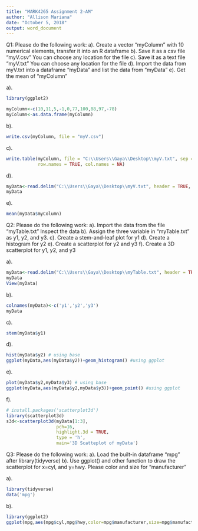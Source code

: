 ---
title: "MARK4265 Assignment 2-AM"
author: "Allison Mariana"
date: "October 5, 2018"
output: word_document
---
Q1: Please do the following work:
a). Create a vector “myColumn” with 10 numerical elements, transfer it into an R dataframe
b). Save it as a csv file “myV.csv” You can choose any location for the file
c). Save it as a text file “myV.txt” You can choose any location for the file
d). Import the data from myV.txt into a dataframe “myData” and list the data from “myData”
e). Get the mean of “myColumn”

a).
```{r hide=T}
library(ggplot2)
```
```{r}
myColumn<-c(10,11,5,-1,0,77,100,88,97,-78)
myColumn<-as.data.frame(myColumn)
```
b).
```{r}
write.csv(myColumn, file = "myV.csv")
```

c).
```{r}
write.table(myColumn, file = "C:\\Users\\Gaya\\Desktop\\myV.txt", sep = "\t",
            row.names = TRUE, col.names = NA)
```

d).
```{r}
myData<-read.delim("C:\\Users\\Gaya\\Desktop\\myV.txt", header = TRUE, sep = "\t", dec = ".")
myData
```

e).
```{r}
mean(myData$myColumn)
```



Q2: Please do the following work:
a). Import the data from the file “myTable.txt” Inspect the data
b). Assign the three variable in “myTable.txt” as y1, y2, and y3. 
c). Create a stem-and-leaf plot for y1 
d). Create a histogram for y2
e). Create a scatterplot for y2 and y3
f). Create a 3D scatterplot for y1, y2, and y3

a).
```{r}
myData<-read.delim("C:\\Users\\Gaya\\Desktop\\myTable.txt", header = TRUE, sep = "\t", dec = ".")
myData
View(myData)
```

b).
```{r}
colnames(myData)<-c('y1','y2','y3')
myData
```

c).
```{r}
stem(myData$y1)
```

d).
```{r}
hist(myData$y2) # using base
ggplot(myData,aes(myData$y2))+geom_histogram() #using ggplot
```

e).
```{r}
plot(myData$y2,myData$y3) # using base
ggplot(myData,aes(myData$y2,myData$y3))+geom_point() #using ggplot
```

f).
```{r}
# install.packages('scatterplot3d')
library(scatterplot3d)
s3d<-scatterplot3d(myData[1:3],
                   pch=16,
                   highlight.3d = TRUE,
                   type = 'h',
                   main='3D Scatteplot of myData')
```

Q3: Please do the following work:
a). Load the built-in dataframe “mpg” after library(tidyverse)
b). Use ggplot() and other function to draw the scatterplot for x=cyl, and y=hwy. Please color and size for “manufacturer”

a).
```{r}
library(tidyverse)
data('mpg')
```

b).
```{r}
library(ggplot2)
ggplot(mpg,aes(mpg$cyl,mpg$hwy,color=mpg$manufacturer,size=mpg$manufacturer))+geom_point()
```